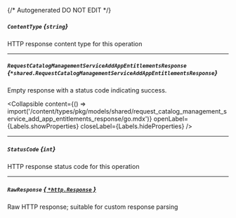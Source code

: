 {/* Autogenerated DO NOT EDIT  */}

##### `ContentType` *{`string`}*
HTTP response content type for this operation

---
##### `RequestCatalogManagementServiceAddAppEntitlementsResponse` *{`*shared.RequestCatalogManagementServiceAddAppEntitlementsResponse`}*
Empty response with a status code indicating success.

<Collapsible content={() => import('/content/types/pkg/models/shared/request_catalog_management_service_add_app_entitlements_response/go.mdx')} openLabel={Labels.showProperties} closeLabel={Labels.hideProperties} />


---
##### `StatusCode` *{`int`}*
HTTP response status code for this operation

---
##### `RawResponse` [*{ `*http.Response` }*](https://pkg.go.dev/net/http#Response)
Raw HTTP response; suitable for custom response parsing


